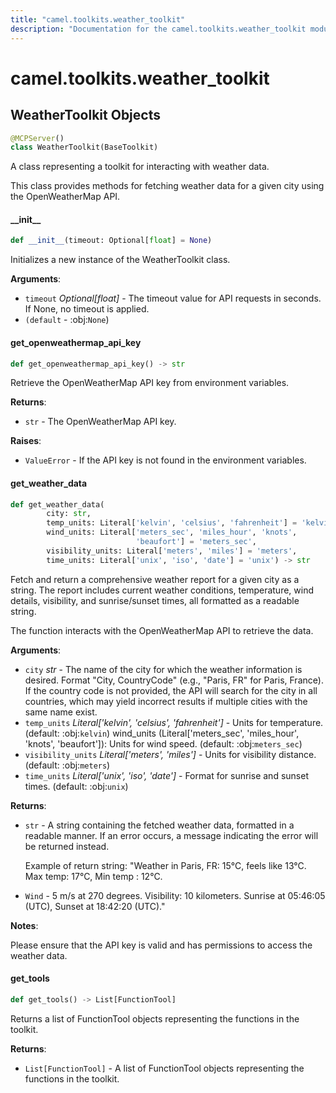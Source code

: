 ```yaml
---
title: "camel.toolkits.weather_toolkit"
description: "Documentation for the camel.toolkits.weather_toolkit module"
---
```


<a id="camel.toolkits.weather_toolkit"></a>

# camel.toolkits.weather\_toolkit

<a id="camel.toolkits.weather_toolkit.WeatherToolkit"></a>

## WeatherToolkit Objects

```python
@MCPServer()
class WeatherToolkit(BaseToolkit)
```

A class representing a toolkit for interacting with weather data.

This class provides methods for fetching weather data for a given city
using the OpenWeatherMap API.

<a id="camel.toolkits.weather_toolkit.WeatherToolkit.__init__"></a>

#### \_\_init\_\_

```python
def __init__(timeout: Optional[float] = None)
```

Initializes a new instance of the WeatherToolkit class.

**Arguments**:

- `timeout` _Optional[float]_ - The timeout value for API requests
  in seconds. If None, no timeout is applied.
- `(default` - :obj:`None`)

<a id="camel.toolkits.weather_toolkit.WeatherToolkit.get_openweathermap_api_key"></a>

#### get\_openweathermap\_api\_key

```python
def get_openweathermap_api_key() -> str
```

Retrieve the OpenWeatherMap API key from environment variables.

**Returns**:

- `str` - The OpenWeatherMap API key.
  

**Raises**:

- `ValueError` - If the API key is not found in the environment
  variables.

<a id="camel.toolkits.weather_toolkit.WeatherToolkit.get_weather_data"></a>

#### get\_weather\_data

```python
def get_weather_data(
        city: str,
        temp_units: Literal['kelvin', 'celsius', 'fahrenheit'] = 'kelvin',
        wind_units: Literal['meters_sec', 'miles_hour', 'knots',
                            'beaufort'] = 'meters_sec',
        visibility_units: Literal['meters', 'miles'] = 'meters',
        time_units: Literal['unix', 'iso', 'date'] = 'unix') -> str
```

Fetch and return a comprehensive weather report for a given city
as a string. The report includes current weather conditions,
temperature, wind details, visibility, and sunrise/sunset times,
all formatted as a readable string.

The function interacts with the OpenWeatherMap API to
retrieve the data.

**Arguments**:

- `city` _str_ - The name of the city for which the weather information
  is desired. Format "City, CountryCode" (e.g., "Paris, FR"
  for Paris, France). If the country code is not provided,
  the API will search for the city in all countries, which
  may yield incorrect results if multiple cities with the
  same name exist.
- `temp_units` _Literal['kelvin', 'celsius', 'fahrenheit']_ - Units for
  temperature. (default: :obj:`kelvin`)
  wind_units
  (Literal['meters_sec', 'miles_hour', 'knots', 'beaufort']):
  Units for wind speed. (default: :obj:`meters_sec`)
- `visibility_units` _Literal['meters', 'miles']_ - Units for visibility
  distance. (default: :obj:`meters`)
- `time_units` _Literal['unix', 'iso', 'date']_ - Format for sunrise and
  sunset times. (default: :obj:`unix`)
  

**Returns**:

- `str` - A string containing the fetched weather data, formatted in a
  readable manner. If an error occurs, a message indicating the
  error will be returned instead.
  
  Example of return string:
  "Weather in Paris, FR: 15°C, feels like 13°C. Max temp: 17°C,
  Min temp : 12°C.
- `Wind` - 5 m/s at 270 degrees. Visibility: 10 kilometers.
  Sunrise at 05:46:05 (UTC), Sunset at 18:42:20 (UTC)."
  

**Notes**:

  Please ensure that the API key is valid and has permissions
  to access the weather data.

<a id="camel.toolkits.weather_toolkit.WeatherToolkit.get_tools"></a>

#### get\_tools

```python
def get_tools() -> List[FunctionTool]
```

Returns a list of FunctionTool objects representing the
functions in the toolkit.

**Returns**:

- `List[FunctionTool]` - A list of FunctionTool objects
  representing the functions in the toolkit.

